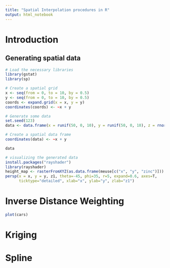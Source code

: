 ---
title: "Spatial Interpolation procedures in R"
output: html_notebook
---

# Introduction

## Generating spatial data

```{r}
# Load the necessary libraries
library(gstat)
library(sp)

# Create a spatial grid
x <- seq(from = 0, to = 10, by = 0.5)
y <- seq(from = 0, to = 10, by = 0.5)
coords <- expand.grid(x = x, y = y)
coordinates(coords) <- ~x + y

# Generate some data
set.seed(123)
data <- data.frame(x = runif(50, 0, 10), y = runif(50, 0, 10), z = rnorm(50))

# Create a spatial data frame
coordinates(data) <- ~x + y
```

```{r}
data
```

```{r}
# visualizing the generated data
install.packages("rayshader")
library(rayshader)
height_map <- rasterFromXYZ(as.data.frame(meuse[c("x", "y", "zinc")]))
persp(x = x, y = y, z1, theta=-45, phi=35, r=5, expand=0.6, axes=T,
      ticktype="detailed", xlab="x", ylab="y", zlab="z1")
```

# Inverse Distance Weighting

```{r}
plot(cars)
```

# Kriging

# Spline

```{r}

```
